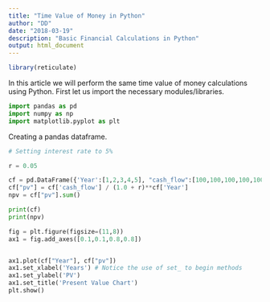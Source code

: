```yaml
---
title: "Time Value of Money in Python"
author: "DD"
date: "2018-03-19"
description: "Basic Financial Calculations in Python"
output: html_document
---
```


```r
library(reticulate)

```


In this article we will perform the same time value of money calculations using Python. First let us import the necessary modules/libraries.

```python

import pandas as pd
import numpy as np
import matplotlib.pyplot as plt

```

Creating a pandas dataframe.

```python

# Setting interest rate to 5%

r = 0.05

cf = pd.DataFrame({'Year':[1,2,3,4,5], "cash_flow":[100,100,100,100,100]})
cf["pv"] = cf['cash_flow'] / (1.0 + r)**cf['Year']
npv = cf["pv"].sum()

print(cf)
print(npv)


```

```python

fig = plt.figure(figsize=(11,8))
ax1 = fig.add_axes([0.1,0.1,0.8,0.8])


ax1.plot(cf["Year"], cf["pv"])
ax1.set_xlabel('Years') # Notice the use of set_ to begin methods
ax1.set_ylabel('PV')
ax1.set_title('Present Value Chart')
plt.show()


```


















